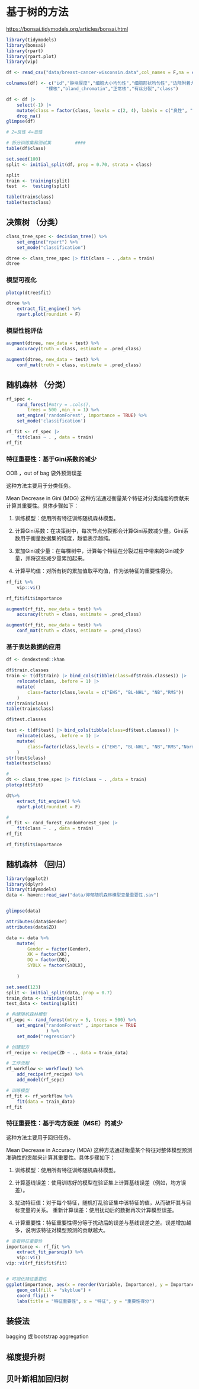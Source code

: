 # 基于树的方法

<https://bonsai.tidymodels.org/articles/bonsai.html>

```r
library(tidymodels)
library(bonsai)
library(rpart)
library(rpart.plot)
library(vip)
```

```r
df <- read_csv("data/breast-cancer-wisconsin.data",col_names = F,na = c("","NA","?"))

colnames(df) <- c("id","肿块厚度","细胞大小均匀性","细胞形状均匀性","边际附着力","单个上皮细胞大小",
               "裸核","bland_chromatin","正常核","有丝分裂","class")

df <- df |>
    select(-1) |>
    mutate(class = factor(class, levels = c(2, 4), labels = c("良性", "恶性"))) |>
    drop_na()
glimpse(df)

```

```r
# 2=良性 4=恶性

# 拆分训练集和测试集         ####
table(df$class)

set.seed(100)
split <- initial_split(df, prop = 0.70, strata = class)

split
train <- training(split)
test  <-  testing(split)

table(train$class)
table(test$class)
```

## 决策树 （分类）

```r
class_tree_spec <- decision_tree() %>%
    set_engine("rpart") %>%
    set_mode("classification") 

dtree <- class_tree_spec |> fit(class ~ . ,data = train)
dtree
```

### 模型可视化

```r
plotcp(dtree$fit)

dtree %>%
    extract_fit_engine() %>%
    rpart.plot(roundint = F)
```

### 模型性能评估

```r
augment(dtree, new_data = test) %>%
    accuracy(truth = class, estimate = .pred_class)

augment(dtree, new_data = test) %>%
    conf_mat(truth = class, estimate = .pred_class)
```

## 随机森林 （分类）

```r
rf_spec <-
    rand_forest(#mtry = .cols(), 
        trees = 500 ,min_n = 1) %>%
    set_engine('randomForest', importance = TRUE) %>%
    set_mode('classification')

rf_fit <- rf_spec |> 
    fit(class ~ . , data = train)
rf_fit
```

### 特征重要性：基于Gini系数的减少

OOB ，out of bag 袋外预测误差

这种方法主要用于分类任务。

Mean Decrease in Gini (MDG) 这种方法通过衡量某个特征对分类纯度的贡献来计算其重要性。具体步骤如下：

1.  训练模型：使用所有特征训练随机森林模型。

2.   计算Gini系数：在决策树中，每次节点分裂都会计算Gini系数减少量。Gini系数用于衡量数据集的纯度，越低表示越纯。

3.  累加Gini减少量：在每棵树中，计算每个特征在分裂过程中带来的Gini减少量，并将这些减少量累加起来。

4.  计算平均值：对所有树的累加值取平均值，作为该特征的重要性得分。

```r
rf_fit %>%
    vip::vi()
```

```r
rf_fit$fit$importance
```

```r

augment(rf_fit, new_data = test) %>%
    accuracy(truth = class, estimate = .pred_class)

augment(rf_fit, new_data = test) %>%
    conf_mat(truth = class, estimate = .pred_class)
```

### 基于表达数据的应用

```r
df <- dendextend::khan

df$train.classes
train <- t(df$train) |> bind_cols(tibble(class=df$train.classes)) |> 
    relocate(class, .before = 1) |> 
    mutate(
        class=factor(class,levels = c("EWS", "BL-NHL", "NB","RMS"))
    )
str(train$class)
table(train$class)
```

```r
df$test.classes

test <- t(df$test) |> bind_cols(tibble(class=df$test.classes)) |> 
    relocate(class, .before = 1) |> 
    mutate(
        class=factor(class,levels = c("EWS", "BL-NHL", "NB","RMS","Normal"))
    )
str(test$class)
table(test$class)
```

```r
#
dt <- class_tree_spec |> fit(class ~ . ,data = train)
plotcp(dt$fit)

dt%>%
    extract_fit_engine() %>%
    rpart.plot(roundint = F)
```

```r
#
rf_fit <- rand_forest_randomForest_spec |> 
    fit(class ~ . , data = train)
rf_fit

rf_fit$fit$importance
```

## 随机森林 （回归）

```r
library(ggplot2)
library(dplyr)
library(tidymodels)
data <- haven::read_sav("data/抑郁随机森林模型变量重要性.sav") 


glimpse(data)

attributes(data$Gender)
attributes(data$ZD)

data <- data %>% 
    mutate(
        Gender = factor(Gender),
        XK = factor(XK),
        DQ = factor(DQ),
        SYDLX = factor(SYDLX),
        
    )
```

```r
set.seed(123)
split <- initial_split(data, prop = 0.7)
train_data <- training(split)
test_data <- testing(split)

# 构建随机森林模型
rf_sepc <- rand_forest(mtry = 5, trees = 500) %>%
    set_engine("randomForest" , importance = TRUE
               ) %>%
    set_mode("regression")

# 创建配方
rf_recipe <- recipe(ZD ~ ., data = train_data) 

# 工作流程
rf_workflow <- workflow() %>%
    add_recipe(rf_recipe) %>%
    add_model(rf_sepc)

# 训练模型
rf_fit <- rf_workflow %>%
    fit(data = train_data)
rf_fit
```

### 特征重要性：基于均方误差（MSE）的减少

这种方法主要用于回归任务。

Mean Decrease in Accuracy (MDA) 这种方法通过衡量某个特征对整体模型预测准确性的贡献来计算其重要性。具体步骤如下：

1.  训练模型：使用所有特征训练随机森林模型。

2.  计算基线误差：使用训练好的模型在验证集上计算基线误差（例如，均方误差）。

3.  扰动特征值：对于每个特征，随机打乱验证集中该特征的值，从而破坏其与目标变量的关系。 重新计算误差：使用扰动后的数据再次计算模型误差。

4.  计算重要性：特征重要性得分等于扰动后的误差与基线误差之差。误差增加越多，说明该特征对模型预测的贡献越大。

```r
# 查看特征重要性
importance <- rf_fit %>%
    extract_fit_parsnip() %>%
    vip::vi()
vip::vi(rf_fit$fit$fit) 


# 可视化特征重要性
ggplot(importance, aes(x = reorder(Variable, Importance), y = Importance)) + 
    geom_col(fill = "skyblue") +
    coord_flip() +
    labs(title = "特征重要性", x = "特征", y = "重要性得分")
```

## 装袋法

bagging 或 bootstrap aggregation

## 梯度提升树

## 贝叶斯相加回归树
